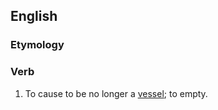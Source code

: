 ==English==
===Etymology===
{{prefix|un|vessel}}

===Verb===
{{en-verb}}
# {{context|transitive|obsolete|lang=en}} To cause to be no longer a [[vessel]]; to empty.
